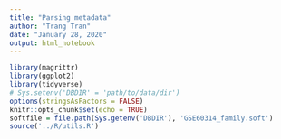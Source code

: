 ```yaml
---
title: "Parsing metadata"
author: "Trang Tran"
date: "January 28, 2020"
output: html_notebook
---
```


```r
library(magrittr)
library(ggplot2)
library(tidyverse)
# Sys.setenv('DBDIR' = 'path/to/data/dir')
options(stringsAsFactors = FALSE)
knitr::opts_chunk$set(echo = TRUE)
softfile = file.path(Sys.getenv('DBDIR'), 'GSE60314_family.soft')
source('../R/utils.R')
```

